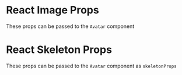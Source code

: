 
<Meta title="Bootstrap Components/Avatar/Additional Props" />

# React Image Props

These props can be passed to the `Avatar` component

<ArgTypes of={hidden_RSImg} />

# React Skeleton Props

These props can be passed to the `Avatar` component as `skeletonProps`

<ArgTypes of={hidden_RSSkeleton} />
